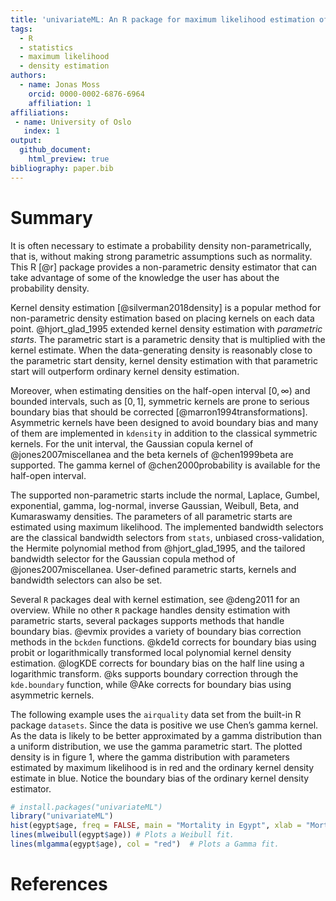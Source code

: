 ```yaml
---
title: 'univariateML: An R package for maximum likelihood estimation of univariate densities'
tags:
  - R
  - statistics
  - maximum likelihood
  - density estimation
authors:
  - name: Jonas Moss
    orcid: 0000-0002-6876-6964
    affiliation: 1
affiliations:
 - name: University of Oslo
   index: 1
output:
  github_document:
    html_preview: true
bibliography: paper.bib
---
```


# Summary
It is often necessary to estimate a probability density non-parametrically, that is, without 
making strong parametric assumptions such as normality. 
This R [@r] package provides a non-parametric density estimator that can take advantage of some of the knowledge the user has about the probability density.

Kernel density estimation [@silverman2018density] is a popular method for non-parametric density estimation based on placing kernels on each data point. @hjort_glad_1995 extended kernel density estimation with *parametric starts*.
The parametric start is a parametric density that is multiplied with the kernel
estimate. When the data-generating density is reasonably close to the parametric
start density, kernel density estimation with that parametric start will outperform
ordinary kernel density estimation.

Moreover, when estimating densities on the half-open interval $\left[0,\infty\right)$ and bounded intervals, such as $\left[0, 1\right]$, symmetric kernels are prone to serious boundary bias that should be corrected [@marron1994transformations]. 
Asymmetric kernels have been designed to avoid boundary bias and many of them are implemented in `kdensity` in addition to the classical symmetric kernels.
For the unit interval, the Gaussian copula kernel of @jones2007miscellanea and the beta kernels of @chen1999beta are supported. 
The gamma kernel of @chen2000probability is available for the half-open interval.

The supported non-parametric starts include the normal, Laplace, Gumbel, 
exponential, gamma, log-normal, inverse Gaussian, Weibull, Beta, and Kumaraswamy
densities. The parameters of all parametric starts are estimated using maximum 
likelihood. The implemented bandwidth selectors are the classical bandwidth 
selectors from `stats`, unbiased cross-validation, the Hermite polynomial method 
from @hjort_glad_1995, and the tailored bandwidth selector for the Gaussian 
copula method of @jones2007miscellanea. User-defined parametric starts, 
kernels and bandwidth selectors can also be set. 

Several `R` packages deal with kernel estimation, see @deng2011 for an overview. 
While no other `R` package handles density estimation with parametric starts, 
several packages supports methods that handle boundary bias. @evmix provides a 
variety of boundary bias correction methods in the `bckden` functions. @kde1d 
corrects for boundary bias using probit or logarithmically transformed 
local polynomial kernel density estimation. @logKDE corrects for 
boundary bias on the half line using a logarithmic transform. @ks supports 
boundary correction through the `kde.boundary` function, while @Ake corrects 
for boundary bias using asymmetric kernels.

The following example uses the `airquality` data set from the built-in
R package `datasets`. Since the data is positive we use Chen's gamma kernel. 
As the data is likely to be better approximated by a gamma distribution than a 
uniform distribution, we use the gamma parametric start. The plotted density is
in figure 1, where the gamma distribution with parameters estimated by maximum 
likelihood is in red and the ordinary kernel density estimate in blue. 
Notice the boundary bias of the ordinary kernel density estimator. 

```r
# install.packages("univariateML")
library("univariateML")
hist(egypt$age, freq = FALSE, main = "Mortality in Egypt", xlab = "Mortality")
lines(mlweibull(egypt$age)) # Plots a Weibull fit.
lines(mlgamma(egypt$age), col = "red")  # Plots a Gamma fit.
```

# References
